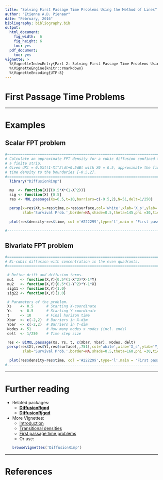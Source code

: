 ---
title: "Solving First Passage Time Problems Using the Method of Lines"
author: "Etienne A.D. Pienaar"
date: "February, 2016"
bibliography: bibliography.bib
output:
  html_document:
    fig_width:  6
    fig_height: 6
    toc: yes
  pdf_document:
    toc: yes
vignette: >
  %\VignetteIndexEntry{Part 2: Solving First Passage Time Problems Using the Method of Lines}
  %\VignetteEngine{knitr::rmarkdown}
  %\VignetteEncoding{UTF-8}
---

# First Passage Time Problems

--------

# Examples

## Scalar FPT problem

```{r, fig.align='center'}
#===============================================================================
# Calculate an approximate FPT density for a cubic diffusion confined to
# a finite strip.
# Given dXt = 0.5Xt(1-Xt^2)dt+0.5dBt with X0 = 0.5, approximate the first passage
# time density to the boundaries [-0.5,2].
#===============================================================================
  library("DiffusionRimp")

  mu  <- function(X){(0.5*X*(1-X^2))}
  sig <- function(X) {0.5}
  res <- MOL.passage(Xs=0.5,t=10,barriers=c(-0.5,2),N=51,delt=1/250)
  
  persp(x=res$Xt,y=res$time,z=res$surface,col='white',xlab='X_s',ylab='Time (t)',
        zlab='Survival Prob.',border=NA,shade=0.5,theta=145,phi =30,ticktype = 'detailed')
  
  plot(res$density~res$time, col ='#222299',type='l',main = 'First passage time density')

#-------------------------------------------------------------------------------
```

## Bivariate FPT problem

```{r, fig.align='center'}
#===============================================================================
# Bi-cubic diffusion with concentration in the even quadrants.
#===============================================================================
 
 # Define drift and diffusion terms.
 mu1   <- function(X,Y){0.5*(1-X^2)*X-1*Y}
 mu2   <- function(X,Y){0.5*(1-Y^2)*Y-1*X}
 sig11 <- function(X,Y){1.0}
 sig22 <- function(X,Y){1.0}

 # Parameters of the problem.
 Xs    <- 0.5      # Starting X-coordinate
 Ys    <- 0.5      # Starting Y-coordinate
 t     <- 10       # Final horizon time
 Xbar  <- c(-2,2)  # Barriers in X-dim
 Ybar  <- c(-2,2)  # Barriers in Y-dim
 Nodes <- 51       # How many nodes x nodes (incl. ends)
 delt  <- 1/250    # Time step size

 res <- BiMOL.passage(Xs, Ys, t, c(Xbar, Ybar), Nodes, delt)
 persp(res$Xt,res$Yt,res$surface[,,751],col='white',xlab='X_s',ylab='Y_s',
        zlab='Survival Prob.',border=NA,shade=0.5,theta=160,phi =30,ticktype = 'detailed')
 
  plot(res$density~res$time, col ='#222299',type='l',main = 'First passage time density')
#-------------------------------------------------------------------------------
```



--------

# Further reading
* Related packages:
    + [__DiffusionRgqd__](https://cran.r-project.org/package=DiffusionRgqd)
    + [__DiffusionRjgqd__](https://cran.r-project.org/package=DiffusionRjgqd)
* More Vignettes:
    + [Introduction](Part_1_Introduction.html)
    + [Transitional densities](Part_2_Transition_Densities.html)
    + [First passage time problems](Part_3_First_Passage_Times.html)
    + Or use:
```{r,eval=FALSE}
browseVignettes('DiffusionRimp')
```

--------

# References


